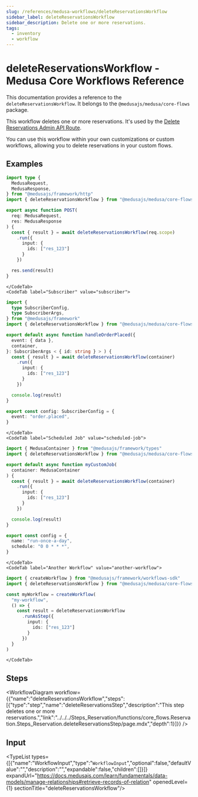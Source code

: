 ```yaml
---
slug: /references/medusa-workflows/deleteReservationsWorkflow
sidebar_label: deleteReservationsWorkflow
sidebar_description: Delete one or more reservations.
tags:
  - inventory
  - workflow
---
```



# deleteReservationsWorkflow - Medusa Core Workflows Reference

This documentation provides a reference to the `deleteReservationsWorkflow`. It belongs to the `@medusajs/medusa/core-flows` package.

This workflow deletes one or more reservations. It's used by the
[Delete Reservations Admin API Route](https://docs.medusajs.com/api/admin#reservations\_deletereservationsid).

You can use this workflow within your own customizations or custom workflows, allowing you
to delete reservations in your custom flows.

<SourceCodeLink link="https://github.com/medusajs/medusa/blob/675091b4a5ad30101bf69d3459c3673d80c9f46f/packages/core/core-flows/src/reservation/workflows/delete-reservations.ts#L35" />

## Examples

<CodeTabs group="workflow-exection">
    <CodeTab label="API Route" value="api-route">
    
```ts title="src/api/workflow/route.ts"
import type {
  MedusaRequest,
  MedusaResponse,
} from "@medusajs/framework/http"
import { deleteReservationsWorkflow } from "@medusajs/medusa/core-flows"

export async function POST(
  req: MedusaRequest,
  res: MedusaResponse
) {
  const { result } = await deleteReservationsWorkflow(req.scope)
    .run({
      input: {
        ids: ["res_123"]
      }
    })

  res.send(result)
}
```

    </CodeTab>
    <CodeTab label="Subscriber" value="subscriber">
    
```ts title="src/subscribers/order-placed.ts"
import {
  type SubscriberConfig,
  type SubscriberArgs,
} from "@medusajs/framework"
import { deleteReservationsWorkflow } from "@medusajs/medusa/core-flows"

export default async function handleOrderPlaced({
  event: { data },
  container,
}: SubscriberArgs < { id: string } > ) {
  const { result } = await deleteReservationsWorkflow(container)
    .run({
      input: {
        ids: ["res_123"]
      }
    })

  console.log(result)
}

export const config: SubscriberConfig = {
  event: "order.placed",
}
```

    </CodeTab>
    <CodeTab label="Scheduled Job" value="scheduled-job">
    
```ts title="src/jobs/message-daily.ts"
import { MedusaContainer } from "@medusajs/framework/types"
import { deleteReservationsWorkflow } from "@medusajs/medusa/core-flows"

export default async function myCustomJob(
  container: MedusaContainer
) {
  const { result } = await deleteReservationsWorkflow(container)
    .run({
      input: {
        ids: ["res_123"]
      }
    })

  console.log(result)
}

export const config = {
  name: "run-once-a-day",
  schedule: "0 0 * * *",
}
```

    </CodeTab>
    <CodeTab label="Another Workflow" value="another-workflow">
    
```ts title="src/workflows/my-workflow.ts"
import { createWorkflow } from "@medusajs/framework/workflows-sdk"
import { deleteReservationsWorkflow } from "@medusajs/medusa/core-flows"

const myWorkflow = createWorkflow(
  "my-workflow",
  () => {
    const result = deleteReservationsWorkflow
      .runAsStep({
        input: {
          ids: ["res_123"]
        }
      })
  }
)
```

    </CodeTab>
  </CodeTabs>

## Steps

<WorkflowDiagram workflow={{"name":"deleteReservationsWorkflow","steps":[{"type":"step","name":"deleteReservationsStep","description":"This step deletes one or more reservations.","link":"../../../Steps_Reservation/functions/core_flows.Reservation.Steps_Reservation.deleteReservationsStep/page.mdx","depth":1}]}} />

## Input

<TypeList types={[{"name":"WorkflowInput","type":"`WorkflowInput`","optional":false,"defaultValue":"","description":"","expandable":false,"children":[]}]} expandUrl="https://docs.medusajs.com/learn/fundamentals/data-models/manage-relationships#retrieve-records-of-relation" openedLevel={1} sectionTitle="deleteReservationsWorkflow"/>
